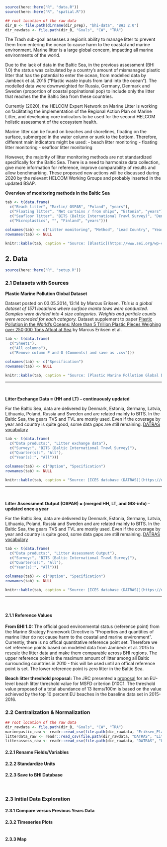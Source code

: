 

```r
source(here::here("R", "data.R"))
source(here::here("R", "spatial.R"))

## root location of the raw data
dir_B <- file.path(dirname(dir_prep), "bhi-data", "BHI 2.0")
dir_rawdata <- file.path(dir_B, "Goals", "CW", "TRA")
```

The Trash sub-goal assesses a region's ability to manage litter to prevent them from entering the ocean to cause harm to the coastal and marine environment. Marine litter is a large global concern, impacting all marine environments of the world.

Due to the lack of data in the Baltic Sea, in the previous assessment (BHI 1.0) the status was calculated by a country's amount of mismanaged plastic litter that has the potential to enter the ocean, from modelled data by Jambeck et al. 2015 ("Plastic waste inputs from land into the ocean").
The modelled data were downweighted for Russia, Germany, Denmark and Sweden (proportion of coastal pop/national pop) to include only the litter that reaches the the Baltic Sea from these countries.

Currently (2020), the HELCOM Expert Network on Marine Litter is working on facilitating the implementation of the Regional Action Plan on Marine Litter, and developing core indicators to be used for the second HELCOM holistic assessment of the ecosystem health. 

Marine litter can be found on beaches and shorelines, floating on the surface, submerged in the water column or sunk to the bottom. Therefore, different main indicators might be used:
- beach litter monitoring
- floating litter monitoring
- seafloor litter monitoring

However, the majority of litter monitoring methods are not standardized specifically for the Baltic Sea. There is a need to harmonize data collection, give more information for reference, improve comparability of results and allow benchmarking. These proposed new actions will be discussed during 2020 by the relevant HELCOM Working Groups and probably inserted in the updated BSAP.
 
**Overview of monitoring methods in the Baltic Sea**
```r
tab <- t(data.frame(
  c("Beach litter", "Marlin/ OSPAR", "Poland", "years"), 
  c("Floating litter", "Net curtains / from ships", "Estonia", "years"),
  c("Seafloor litter", "BITS (Baltic International Trawl Survey)", "Denmark (?)", "years"),
  c("Microplastics", "", "Finland", "years")))

colnames(tab) <- c("Litter monitoring", "Method", "Lead Country", "Years")
rownames(tab) <- NULL

knitr::kable(tab, caption = "Source: [Blastic](https://www.sei.org/wp-content/uploads/2017/12/blastic-overview-of-available-monitoring-methods-final.pdf) <br/> [HELCOM Meeting notes](https://portal.helcom.fi/workspaces/MARINE%20LITTER-92/Beach%20litter%20pre%20core%20indicator/Memo%20on-line%20meeting%20HELCOM%20EN-ML_27_1_2020.pdf)Downloaded 18 May 2020 by Andrea De Cervo")
```


## 2. Data

```r
source(here::here("R", "setup.R"))
```

### 2.1 Datasets with Sources {-}

**Plastic Marine Pollution Global Dataset**  
<!-- dataset save location BHI_share/BHI 2.0/Goals/CW/TRA/Eriksen_PlasticMarine -->

Dataset posted on 03.05.2014, 13:14 by Marcus Eriksen. *This is a global dataset of 1571 locations where surface manta tows were conducted.  Samples were divided into 4 size categories. Weights and particle counts were recoreded for each category.* Dataset supplement to paper [Plastic Pollution in the World's Oceans: More than 5 Trillion Plastic Pieces Weighing over 250,000 Tons Afloat at Sea](https://doi.org/10.1371/journal.pone.0111913) by Marcus Eriksen et al.


```r
tab <- t(data.frame(
  c("Sheet1"), 
  c("All columns"),
  c("Remove column P and O (Comments) and save as .csv")))

colnames(tab) <- c("Specification")
rownames(tab) <- NULL

knitr::kable(tab, caption = "Source: [Plastic Marine Pollution Global Dataset, shared via figshare](http://dx.doi.org/10.6084/m9.figshare.1015289) <br/> Downloaded 10 March, 2020 by Ellie Campbell")
```

---

<br/>

**Litter Exchange Data = (HH and LT) – continuously updated**
<!-- dataset save location BHI_share/BHI 2.0/Goals/CW/TRA/DATRAS -->

For the Baltic Sea, data are delivered by Denmark, Estonia, Germany, Latvia, Lithuania, Poland, Russia and Sweden and are related mainly to BITS. In the Baltic Sea, the gears TVS and TVL are mostly used. Even if the coverage by year and country is quite good, some data gaps are still remaining. [DATRAS vocabulary](https://vocab.ices.dk/?theme=1)

```r
tab <- t(data.frame(
  c("Data products:", "Litter exchange data"), 
  c("Survey:", "BITS (Baltic International Trawl Survey)"),
  c("Quarter(s):", "All"),
  c("Year(s):", "All")))

colnames(tab) <- c("Option", "Specification")
rownames(tab) <- NULL

knitr::kable(tab, caption = "Source: [ICES database (DATRAS)](https://datras.ices.dk/Data_products/Download/Download_Data_public.aspx) <br/> Downloaded 8 May 2020 by Andrea De Cervo")
```

---

<br/>

**Litter Assessment Output (OSPAR) = (merged HH, LT, and GIS-info) – updated once a year** 
<!-- dataset save location BHI_share/BHI 2.0/Goals/CW/TRA/DATRAS -->

For the Baltic Sea, data are delivered by Denmark, Estonia, Germany, Latvia, Lithuania, Poland, Russia and Sweden and are related mainly to BITS. In the Baltic Sea, the gears TVS and TVL are mostly used. Even if the coverage by year and country is quite good, some data gaps are still remaining. [DATRAS vocabulary](https://vocab.ices.dk/?theme=1)

```r
tab <- t(data.frame(
  c("Data products:", "Litter Assessment Output"), 
  c("Survey:", "BITS (Baltic International Trawl Survey)"),
  c("Quarter(s):", "All"),
  c("Year(s):", "All")))

colnames(tab) <- c("Option", "Specification")
rownames(tab) <- NULL

knitr::kable(tab, caption = "Source: [ICES database (DATRAS)](https://datras.ices.dk/Data_products/Download/Download_Data_public.aspx) <br/> Downloaded 8 May 2020 by Andrea De Cervo")
```

---

<br/>

#### 2.1.1 Reference Values {-}

**From BHI 1.0:** The official good environmental status (reference point) from the Marine Strategy Framework Directive is "Properties and quantities of marine litter do not cause harm to the coastal and marine environment". Currently, there is no offical quantitative reference point set. Therefore we set reference points based on modeled data from Jambeck et al. 2015 to rescale the litter data and make them comparable across BHI regions. The upper reference point is the maximum amount of litter among all Baltic surrounding countries in 2010 - this will be used until an offical reference point is set. The lower reference point is zero litter in the Baltic Sea.

**Beach litter threshold proposal:** The JRC presented a [proposal](https://circabc.europa.eu/ui/group/326ae5ac-0419-4167-83ca-e3c210534a69/library/254a8e7b-443f-4889-912a-941889b29cf3/details) for an EU-level beach litter threshold value for MSFD criterion D10C1. The threshold value proposed of a total abundance of 13 items/100m is based on the value achieved by the top 10 percent EU beaches in the baseline data set in 2015-2016. 

### 2.2 Centralization & Normalization {-}

```r
## root location of the raw data
dir_rawdata <- file.path(dir_B, "Goals", "CW", "TRA")
marinepastic_raw <- readr::read_csv(file.path(dir_rawdata, "Eriksen_PlasticMarine", "marineplastic_eriksen.csv"))
litterdata_raw <- readr::read_csv(file.path(dir_rawdata, "DATRAS", "Litter Exchange Data", "litter_exchange_data.csv"))
litterassess_raw <- readr::read_csv(file.path(dir_rawdata, "DATRAS", "Litter Assessment Output", "litter_assessment_output.csv"))
```



#### 2.2.1 Rename Fields/Variables

#### 2.2.2 Standardize Units

#### 2.2.3 Save to BHI Database

<br/>

### 2.3 Initial Data Exploration

#### 2.3.1 Compare versus Previous Years Data

#### 2.3.2 Timeseries Plots

```r
```

#### 2.3.3 Map

